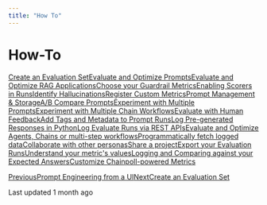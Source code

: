 ```yaml
---
title: "How To"
---
```


# How-To

[Create an Evaluation Set](/galileo/gen-ai-studio-products/galileo-evaluate/how-to/creating-an-evaluation-set)[Evaluate and Optimize Prompts](/galileo/gen-ai-studio-products/galileo-evaluate/how-to/evaluate-and-optimize-prompts)[Evaluate and Optimize RAG Applications](/galileo/gen-ai-studio-products/galileo-evaluate/how-to/using-prompt-with-rag-or-vector-databases)[Choose your Guardrail Metrics](/galileo/gen-ai-studio-products/galileo-evaluate/how-to/choosing-your-guardrail-metrics)[Enabling Scorers in Runs](/galileo/gen-ai-studio-products/galileo-evaluate/how-to/enabling-scorers-runs)[Identify Hallucinations](/galileo/gen-ai-studio-products/galileo-evaluate/how-to/identifying-hallucinations)[Register Custom Metrics](/galileo/gen-ai-studio-products/galileo-evaluate/how-to/registering-and-using-custom-metrics)[Prompt Management & Storage](/galileo/gen-ai-studio-products/galileo-evaluate/how-to/using-galileo-prompt-as-a-prompt-store)[A/B Compare Prompts](/galileo/gen-ai-studio-products/galileo-evaluate/how-to/a-b-compare-prompts)[Experiment with Multiple Prompts](/galileo/gen-ai-studio-products/galileo-evaluate/how-to/prompt-sweeps)[Experiment with Multiple Chain Workflows](/galileo/gen-ai-studio-products/galileo-evaluate/how-to/chain-sweeps)[Evaluate with Human Feedback](/galileo/gen-ai-studio-products/galileo-evaluate/how-to/performing-qualitative-evaluations)[Add Tags and Metadata to Prompt Runs](/galileo/gen-ai-studio-products/galileo-evaluate/how-to/adding-tags-to-prompt-runs)[Log Pre-generated Responses in Python](/galileo/gen-ai-studio-products/galileo-evaluate/how-to/logging-pre-generated-responses)[Log Evaluate Runs via REST APIs](/galileo/gen-ai-studio-products/galileo-evaluate/how-to/log-evaluate-runs-via-rest-apis)[Evaluate and Optimize Agents, Chains or multi-step workflows](/galileo/gen-ai-studio-products/galileo-evaluate/how-to/using-prompt-with-chains-or-multi-step-workflows)[Programmatically fetch logged data](/galileo/gen-ai-studio-products/galileo-evaluate/how-to/programmatically-fetching-logged-data)[Collaborate with other personas](/galileo/gen-ai-studio-products/galileo-evaluate/how-to/collaborate-with-other-personas)[Share a project](/galileo/gen-ai-studio-products/galileo-evaluate/how-to/share-a-project)[Export your Evaluation Runs](/galileo/gen-ai-studio-products/galileo-evaluate/how-to/export-your-evaluation-runs)[Understand your metric's values](/galileo/gen-ai-studio-products/galileo-evaluate/how-to/understand-your-metrics-values)[Logging and Comparing against your Expected Answers](/galileo/gen-ai-studio-products/galileo-evaluate/how-to/logging-and-comparing-against-your-expected-answers)[Customize Chainpoll-powered Metrics](/galileo/gen-ai-studio-products/galileo-evaluate/how-to/customize-chainpoll-powered-metrics)

[PreviousPrompt Engineering from a UI](/galileo/gen-ai-studio-products/galileo-evaluate/quickstart/getting-started)[NextCreate an Evaluation Set](/galileo/gen-ai-studio-products/galileo-evaluate/how-to/creating-an-evaluation-set)

Last updated 1 month ago